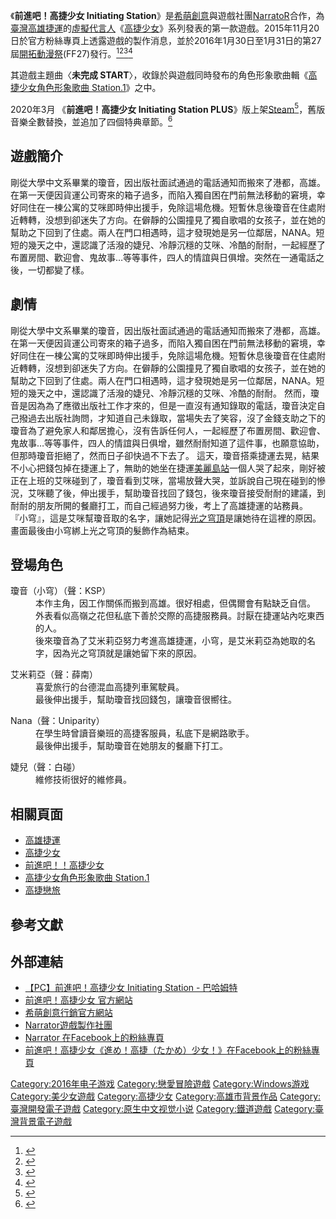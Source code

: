 {{refimprove|time=2016-05-01T00:53:11+00:00}}
{{Real world|time=2016-04-14T19:32:58+00:00}}

{{NoteTA
| G1=Games
}}
{{Infobox animanga/Headerofja|title= 前進吧！高捷少女 Initiating Station|image= File:K.R.T.Girls-InitiatingStation.JPG|size=|caption=|japanese=|english= Let's Go! K.R.T. Girls Initiating Station|kana=|romaji=|genre= [[視覺小說|視覺小說]]}}
{{Infobox animanga/Game
| 使用平台= [[個人電腦|個人電腦]]（[[Windows|Windows]]）
| 遊戲引擎=[[吉里吉里|KiriKiri 2]]
| 開發團隊= NarratoR
| 代理商= [[希萌創意|希萌創意]]
| 製作人=
| 監製= Simon
| 腳本= 張憶
| 人物設定= 初夏、緋華、小啾、Riv
| 美術= 33
| 音樂= 3R2、Shi Kuang Lee
| 遊戲人數= 1
| 發售日= 2016年1月30日（已下架） {{vgr|PLUS|2020年3月27日}}
| 對象年齡= {{vgratings | CSRR=普遍級}}
| 結局數= 1
}}
{{Infobox animanga/Footerofja}}

《'''前進吧！高捷少女 Initiating Station'''》是[[希萌創意|希萌創意]]與遊戲社團[[NarratoR|NarratoR]]合作，為[[臺灣|臺灣]][[高雄捷運|高雄捷運]]的[[虛擬代言人|虛擬代言人]]《[[高捷少女|高捷少女]]》系列發表的第一款遊戲。2015年11月20日於官方粉絲專頁上透露遊戲的製作消息，並於2016年1月30日至1月31日的第27屆[[開拓動漫祭|開拓動漫祭]](FF27)發行。<ref>{{Cite web |url = https://www.facebook.com/K.R.T.GIRLS/photos/a.1575618859335420.1073741828.1575613346002638/1713556558874982 |title = 前進吧！高捷少女《進め！高捷（たかめ）少女！》 |author = [[高雄捷運公司|高雄捷運公司]] |date = 2015年11月20日 |language = zh-hant |quote =  |access-date = 2016年4月14日 |archive-date = 2020年5月16日 |archive-url = https://web.archive.org/web/20200516201915/https://www.facebook.com/K.R.T.GIRLS/photos/a.1575618859335420.1073741828.1575613346002638/1713556558874982 }}</ref><ref>{{Cite web |url = http://www.gamebase.com.tw/forum/60053/topic/98159001/ |title = 希萌創意與Narrator攜手合作發表新作遊戲《前進吧!!高捷少女-initiating station-》官網即日上線 |author = 蓋子 |date = 2015年11月20日 |publisher = 遊戲基地 |language = zh-hant |quote =  |accessdate = 2016年4月14日 |archive-date = 2020年5月16日 |archive-url = https://web.archive.org/web/20200516201923/http://www.gamebase.com.tw/forum/60053/topic/98159001/ |dead-url = no }}</ref><ref>{{Cite web |url = http://game.ettoday.net/article/600284.htm |title = 「高捷少女」首款遊戲面世！國內遊戲社團Narrator擔綱 |author = [[ETtoday_東森新聞雲|ETtoday 東森新聞雲]] |date = 2015年11月20日 |language = zh-hant |quote =  |accessdate = 2016年4月14日 |archive-date = 2018年9月20日 |archive-url = https://web.archive.org/web/20180920045408/https://game.ettoday.net/article/600284.htm |dead-url = no }}</ref><ref>{{Cite web |url = http://gnn.gamer.com.tw/1/127311.html |title = 【TpGS 16】Narrator 以單機《前進吧！高捷少女》、漫畫《草食系男友》作品參展《Let's Go! K.R.T. Girls Initiating Station》 |author = [[巴哈姆特電玩資訊站|巴哈姆特電玩資訊站]] |date = 2016年1月30日 |language = zh-hant |quote =  |accessdate = 2016年4月14日 |archive-date = 2018年9月20日 |archive-url = https://web.archive.org/web/20180920010903/https://gnn.gamer.com.tw/1/127311.html |dead-url = no }}</ref>

其遊戲主題曲〈'''未完成 START'''〉，收錄於與遊戲同時發布的角色形象歌曲輯《[[高捷少女角色形象歌曲_Station.1|高捷少女角色形象歌曲 Station.1]]》之中。

2020年3月 《'''前進吧！高捷少女 Initiating Station PLUS'''》版上架[[Steam|Steam]]<ref>{{Cite web |url = https://www.facebook.com/SimonStore8/posts/1122831291396128 |title = 希萌商品館高捷少女IS-PLUS上架 |author = [[希萌創意|希萌創意]] |date =2020-03-24|language = zh-hant |quote =  |accessdate = 2020年4月3日 |archive-date = 2020年5月16日 |archive-url = https://web.archive.org/web/20200516201938/https://www.facebook.com/SimonStore8/posts/1122831291396128 |dead-url = no }}</ref>，舊版音樂全數替換，並追加了四個特典章節。<ref>{{Cite web |url = https://gnn.gamer.com.tw/detail.php?sn=194301 |title = 《前進吧！高捷少女 IS PLUS》3 月底登陸 Steam　追加新故事並替換舊版音樂 |author = [[巴哈姆特電玩資訊站|巴哈姆特電玩資訊站]] |date =2020-03-30|language = zh-hant |quote =  |accessdate = 2020年4月3日 |archive-date = 2020年5月16日 |archive-url = https://web.archive.org/web/20200516201945/https://gnn.gamer.com.tw/detail.php?sn=194301 |dead-url = no }}</ref>

== 遊戲簡介 ==
剛從大學中文系畢業的瓊音，因出版社面試通過的電話通知而搬來了港都，高雄。在第一天便因貨運公司寄來的箱子過多，而陷入獨自困在門前無法移動的窘境，幸好同住在一棟公寓的艾咪即時伸出援手，免除這場危機。短暫休息後瓊音在住處附近轉轉，没想到卻迷失了方向。在僻靜的公園撞見了獨自歌唱的女孩子，並在她的幫助之下回到了住處。兩人在門口相遇時，這才發現她是另一位鄰居，NANA。短短的幾天之中，還認識了活潑的婕兒、冷靜沉穩的艾咪、冷酷的耐耐，一起經歷了布置房間、歡迎會、鬼故事…等等事件，四人的情誼與日俱增。突然在一通電話之後，一切都變了樣。

==劇情==
剛從大學中文系畢業的瓊音，因出版社面試通過的電話通知而搬來了港都，高雄。在第一天便因貨運公司寄來的箱子過多，而陷入獨自困在門前無法移動的窘境，幸好同住在一棟公寓的艾咪即時伸出援手，免除這場危機。短暫休息後瓊音在住處附近轉轉，沒想到卻迷失了方向。在僻靜的公園撞見了獨自歌唱的女孩子，並在她的幫助之下回到了住處。兩人在門口相遇時，這才發現她是另一位鄰居，NANA。短短的幾天之中，還認識了活潑的婕兒、冷靜沉穩的艾咪、冷酷的耐耐。
然而，瓊音是因為為了應徵出版社工作才來的，但是一直沒有通知錄取的電話，瓊音決定自己撥過去出版社詢問，才知道自己未錄取，當場失去了笑容，沒了金錢支助之下的瓊音為了避免家人和鄰居擔心，沒有告訴任何人，一起經歷了布置房間、歡迎會、鬼故事…等等事件，四人的情誼與日俱增，雖然耐耐知道了這件事，也願意協助，但那時瓊音拒絕了，然而日子卻快過不下去了。
這天，瓊音搭乘捷運去晃，結果不小心把錢包掉在捷運上了，無助的她坐在捷運[[美麗島站|美麗島站]]一個人哭了起來，剛好被正在上班的艾咪碰到了，瓊音看到艾咪，當場放聲大哭，並訴說自己現在碰到的慘況，艾咪聽了後，伸出援手，幫助瓊音找回了錢包，後來瓊音接受耐耐的建議，到耐耐的朋友所開的餐廳打工，而自己經過努力後，考上了高雄捷運的站務員。
『小穹』，這是艾咪幫瓊音取的名字，讓她記得[[光之穹頂|光之穹頂]]是讓她待在這裡的原因。
畫面最後由小穹綁上光之穹頂的髮飾作為結束。

== 登場角色 ==
; 瓊音（小穹）（聲：KSP）
: 本作主角，因工作關係而搬到高雄。很好相處，但偶爾會有點缺乏自信。
: 外表看似高嶺之花但私底下善於交際的高捷服務員。討厭在捷運站內吃東西的人。
: 後來瓊音為了艾米莉亞努力考進高雄捷運，小穹，是艾米莉亞為她取的名字，因為光之穹頂就是讓她留下來的原因。

; 艾米莉亞（聲：薛南）
: 喜愛旅行的台德混血高捷列車駕駛員。
: 最後伸出援手，幫助瓊音找回錢包，讓瓊音很嚮往。

; Nana（聲：Uniparity）
: 在學生時曾讀音樂班的高捷客服員，私底下是網路歌手。
: 最後伸出援手，幫助瓊音在她朋友的餐廳下打工。

; 婕兒（聲：白碰）
: 維修技術很好的維修員。

== 相關頁面 ==
*[[高雄捷運|高雄捷運]]
*[[高捷少女|高捷少女]]
*[[前進吧！！高捷少女|前進吧！！高捷少女]]
*[[高捷少女角色形象歌曲_Station.1|高捷少女角色形象歌曲 Station.1]]
*[[高捷戀旅|高捷戀旅]]

== 參考文獻 ==
{{reflist|30em}}

== 外部連結 ==

* [http://acg.gamer.com.tw/acgDetail.php?s=81487 【PC】前進吧！高捷少女 Initiating Station - 巴哈姆特] {{Wayback|url=http://acg.gamer.com.tw/acgDetail.php?s=81487 |date=20200919232437 }}{{Zh-tw}}
* [http://krtgirls.simon.moe/ 前進吧！高捷少女 官方網站] {{Wayback|url=http://krtgirls.simon.moe/ |date=20170912053618 }}{{Zh-tw}}
* [http://simon.moe/ 希萌創意行銷官方網站] {{Wayback|url=http://simon.moe/ |date=20181220181648 }}{{Zh-tw}}
* [http://www.narrator.tw/ Narrator遊戲製作社團] {{Wayback|url=http://www.narrator.tw/ |date=20160619162321 }}{{Zh-tw}}
* [https://www.facebook.com/narratorsgame/ Narrator 在Facebook上的粉絲專頁] {{Wayback|url=https://www.facebook.com/narratorsgame/ |date=20200921153250 }}{{Zh-tw}}
* [https://www.facebook.com/K.R.T.GIRLS/ 前進吧！高捷少女《進め！高捷（たかめ）少女！》在Facebook上的粉絲專頁] {{Wayback|url=https://www.facebook.com/K.R.T.GIRLS/ |date=20200516202016 }}{{Zh-tw}}

{{DEFAULTSORT:Let's Go! K.R.T. Girls Initiating Station }}
[[Category:2016年电子游戏|Category:2016年电子游戏]]
[[Category:戀愛冒險遊戲|Category:戀愛冒險遊戲]]
[[Category:Windows游戏|Category:Windows游戏]]
[[Category:美少女遊戲|Category:美少女遊戲]]
[[Category:高捷少女|Category:高捷少女]]
[[Category:高雄市背景作品|Category:高雄市背景作品]]
[[Category:臺灣開發電子遊戲|Category:臺灣開發電子遊戲]]
[[Category:原生中文视觉小说|Category:原生中文视觉小说]]
[[Category:鐵道遊戲|Category:鐵道遊戲]]
[[Category:臺灣背景電子遊戲|Category:臺灣背景電子遊戲]]